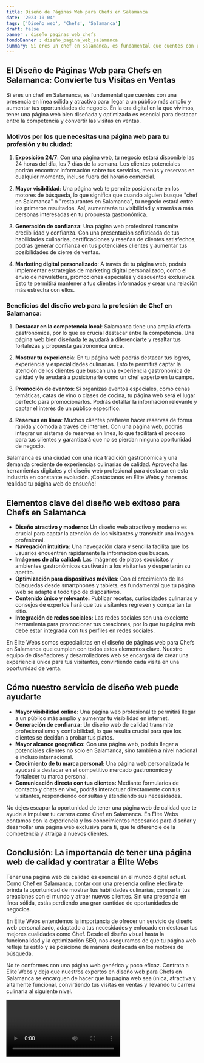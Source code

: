 ```yaml
---
title: Diseño de Páginas Web para Chefs en Salamanca
date: '2023-10-04'
tags: ['Diseño web', 'Chefs', 'Salamanca']
draft: false
banner : diseño_paginas_web_chefs
fondoBanner : diseño_pagina_web_salamanca
summary: Si eres un chef en Salamanca, es fundamental que cuentes con una presencia en línea sólida y atractiva para llegar a un público más amplio y aumentar tus oportunidades de negocio. En la era digital en la que vivimos, tener una página web bien diseñada y optimizada es esencial para destacar entre la competencia y convertir las visitas en ventas.
---
```


## El Diseño de Páginas Web para Chefs en Salamanca: Convierte tus Visitas en Ventas

Si eres un chef en Salamanca, es fundamental que cuentes con una presencia en línea sólida y atractiva para llegar a un público más amplio y aumentar tus oportunidades de negocio. En la era digital en la que vivimos, tener una página web bien diseñada y optimizada es esencial para destacar entre la competencia y convertir las visitas en ventas.

### Motivos por los que necesitas una página web para tu profesión y tu ciudad:

1. **Exposición 24/7**: Con una página web, tu negocio estará disponible las 24 horas del día, los 7 días de la semana. Los clientes potenciales podrán encontrar información sobre tus servicios, menús y reservas en cualquier momento, incluso fuera del horario comercial.

2. **Mayor visibilidad**: Una página web te permite posicionarte en los motores de búsqueda, lo que significa que cuando alguien busque "chef en Salamanca" o "restaurantes en Salamanca", tu negocio estará entre los primeros resultados. Así, aumentarás tu visibilidad y atraerás a más personas interesadas en tu propuesta gastronómica.

3. **Generación de confianza**: Una página web profesional transmite credibilidad y confianza. Con una presentación sofisticada de tus habilidades culinarias, certificaciones y reseñas de clientes satisfechos, podrás generar confianza en tus potenciales clientes y aumentar tus posibilidades de cierre de ventas.

4. **Marketing digital personalizado**: A través de tu página web, podrás implementar estrategias de marketing digital personalizado, como el envío de newsletters, promociones especiales y descuentos exclusivos. Esto te permitirá mantener a tus clientes informados y crear una relación más estrecha con ellos.

### Beneficios del diseño web para la profesión de Chef en Salamanca:

1. **Destacar en la competencia local**: Salamanca tiene una amplia oferta gastronómica, por lo que es crucial destacar entre la competencia. Una página web bien diseñada te ayudará a diferenciarte y resaltar tus fortalezas y propuesta gastronómica única.

2. **Mostrar tu experiencia**: En tu página web podrás destacar tus logros, experiencia y especialidades culinarias. Esto te permitirá captar la atención de los clientes que buscan una experiencia gastronómica de calidad y te ayudará a posicionarte como un chef experto en tu campo.

3. **Promoción de eventos**: Si organizas eventos especiales, como cenas temáticas, catas de vino o clases de cocina, tu página web será el lugar perfecto para promocionarlos. Podrás detallar la información relevante y captar el interés de un público específico.

4. **Reservas en línea**: Muchos clientes prefieren hacer reservas de forma rápida y cómoda a través de internet. Con una página web, podrás integrar un sistema de reservas en línea, lo que facilitará el proceso para tus clientes y garantizará que no se pierdan ninguna oportunidad de negocio.

Salamanca es una ciudad con una rica tradición gastronómica y una demanda creciente de experiencias culinarias de calidad. Aprovecha las herramientas digitales y el diseño web profesional para destacar en esta industria en constante evolución. ¡Contáctanos en Élite Webs y haremos realidad tu página web de ensueño!

<GifSeo />

<Cta />

## Elementos clave del diseño web exitoso para Chefs en Salamanca

- **Diseño atractivo y moderno:** Un diseño web atractivo y moderno es crucial para captar la atención de los visitantes y transmitir una imagen profesional.
- **Navegación intuitiva:** Una navegación clara y sencilla facilita que los usuarios encuentren rápidamente la información que buscan.
- **Imágenes de alta calidad:** Las imágenes de platos exquisitos y ambientes gastronómicos cautivarán a los visitantes y despertarán su apetito.
- **Optimización para dispositivos móviles:** Con el crecimiento de las búsquedas desde smartphones y tablets, es fundamental que tu página web se adapte a todo tipo de dispositivos.
- **Contenido único y relevante:** Publicar recetas, curiosidades culinarias y consejos de expertos hará que tus visitantes regresen y compartan tu sitio.
- **Integración de redes sociales:** Las redes sociales son una excelente herramienta para promocionar tus creaciones, por lo que tu página web debe estar integrada con tus perfiles en redes sociales.

En Élite Webs somos especialistas en el diseño de páginas web para Chefs en Salamanca que cumplen con todos estos elementos clave. Nuestro equipo de diseñadores y desarrolladores web se encargará de crear una experiencia única para tus visitantes, convirtiendo cada visita en una oportunidad de venta.

## Cómo nuestro servicio de diseño web puede ayudarte

- **Mayor visibilidad online:** Una página web profesional te permitirá llegar a un público más amplio y aumentar tu visibilidad en internet.
- **Generación de confianza:** Un diseño web de calidad transmite profesionalismo y confiabilidad, lo que resulta crucial para que los clientes se decidan a probar tus platos.
- **Mayor alcance geográfico:** Con una página web, podrás llegar a potenciales clientes no solo en Salamanca, sino también a nivel nacional e incluso internacional.
- **Crecimiento de tu marca personal:** Una página web personalizada te ayudará a destacar en el competitivo mercado gastronómico y fortalecer tu marca personal.
- **Comunicación directa con tus clientes:** Mediante formularios de contacto y chats en vivo, podrás interactuar directamente con tus visitantes, respondiendo consultas y atendiendo sus necesidades.

No dejes escapar la oportunidad de tener una página web de calidad que te ayude a impulsar tu carrera como Chef en Salamanca. En Élite Webs contamos con la experiencia y los conocimientos necesarios para diseñar y desarrollar una página web exclusiva para ti, que te diferencie de la competencia y atraiga a nuevos clientes.

## Conclusión: La importancia de tener una página web de calidad y contratar a Élite Webs

Tener una página web de calidad es esencial en el mundo digital actual. Como Chef en Salamanca, contar con una presencia online efectiva te brinda la oportunidad de mostrar tus habilidades culinarias, compartir tus creaciones con el mundo y atraer nuevos clientes. Sin una presencia en línea sólida, estás perdiendo una gran cantidad de oportunidades de negocios.

En Élite Webs entendemos la importancia de ofrecer un servicio de diseño web personalizado, adaptado a tus necesidades y enfocado en destacar tus mejores cualidades como Chef. Desde el diseño visual hasta la funcionalidad y la optimización SEO, nos aseguramos de que tu página web refleje tu estilo y se posicione de manera destacada en los motores de búsqueda.

No te conformes con una página web genérica y poco eficaz. Contrata a Élite Webs y deja que nuestros expertos en diseño web para Chefs en Salamanca se encarguen de hacer que tu página web sea única, atractiva y altamente funcional, convirtiendo tus visitas en ventas y llevando tu carrera culinaria al siguiente nivel.

<Video />

<CtaBot job='Chefs' city='Salamanca'/>

<Gmaps query='Salamanca+españa+maps' />